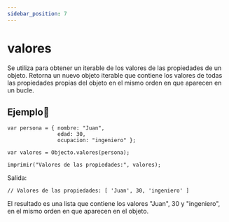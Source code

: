 ```yaml
---
sidebar_position: 7
---
```



# valores

Se utiliza para obtener un iterable de los valores de las propiedades de un objeto. Retorna un nuevo objeto iterable que contiene los valores de todas las propiedades propias del objeto en el mismo orden en que aparecen en un bucle.

## Ejemplo📝

```dummy
var persona = { nombre: "Juan",
                edad: 30,
                ocupacion: "ingeniero" };

var valores = Objecto.valores(persona);

imprimir("Valores de las propiedades:", valores);
```

Salida:

```dummy
// Valores de las propiedades: [ 'Juan', 30, 'ingeniero' ]
```
El resultado es una lista que contiene los valores "Juan", 30 y "ingeniero", en el mismo orden en que aparecen en el objeto.